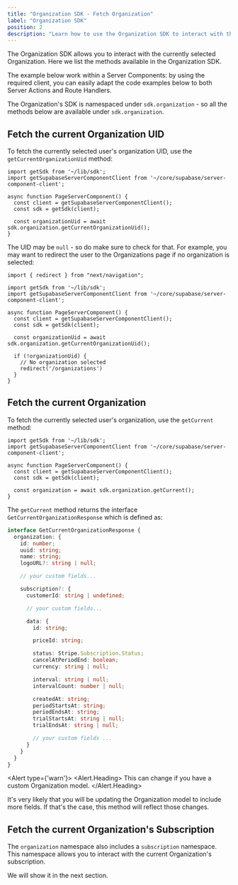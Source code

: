 ```yaml
---
title: "Organization SDK - Fetch Organization"
label: "Organization SDK"
position: 2
description: "Learn how to use the Organization SDK to interact with the current user organization"
---
```


The Organization SDK allows you to interact with the currently selected Organization. Here we list the methods available in the Organization SDK.

The example below work within a Server Components: by using the required client, you can easily adapt the code examples below to both Server Actions and Route Handlers.

The Organization's SDK is namespaced under `sdk.organization` - so all the methods below are available under `sdk.organization`.

## Fetch the current Organization UID

To fetch the currently selected user's organization UID, use the `getCurrentOrganizationUid` method:

```tsx
import getSdk from '~/lib/sdk';
import getSupabaseServerComponentClient from '~/core/supabase/server-component-client';

async function PageServerComponent() {
  const client = getSupabaseServerComponentClient();
  const sdk = getSdk(client);

  const organizationUid = await sdk.organization.getCurrentOrganizationUid();
}
```

The UID may be `null` - so do make sure to check for that. For example, you may want to redirect the user to the Organizations page if no organization is selected:

```tsx
import { redirect } from "next/navigation";

import getSdk from '~/lib/sdk';
import getSupabaseServerComponentClient from '~/core/supabase/server-component-client';

async function PageServerComponent() {
  const client = getSupabaseServerComponentClient();
  const sdk = getSdk(client);

  const organizationUid = await sdk.organization.getCurrentOrganizationUid();

  if (!organizationUid) {
    // No organization selected
    redirect('/organizations')
  }
}
```

## Fetch the current Organization

To fetch the currently selected user's organization, use the `getCurrent` method:

```tsx
import getSdk from '~/lib/sdk';
import getSupabaseServerComponentClient from '~/core/supabase/server-component-client';

async function PageServerComponent() {
  const client = getSupabaseServerComponentClient();
  const sdk = getSdk(client);

  const organization = await sdk.organization.getCurrent();
}
```

The `getCurrent` method returns the interface `GetCurrentOrganizationResponse` which is defined as:

```ts
interface GetCurrentOrganizationResponse {
  organization: {
    id: number;
    uuid: string;
    name: string;
    logoURL?: string | null;

    // your custom fields...

    subscription?: {
      customerId: string | undefined;

      // your custom fields...

      data: {
        id: string;

        priceId: string;

        status: Stripe.Subscription.Status;
        cancelAtPeriodEnd: boolean;
        currency: string | null;

        interval: string | null;
        intervalCount: number | null;

        createdAt: string;
        periodStartsAt: string;
        periodEndsAt: string;
        trialStartsAt: string | null;
        trialEndsAt: string | null;

        // your custom fields ...
      }
    }
  }
}
```

<Alert type={'warn'}>
  <Alert.Heading>
    This can change if you have a custom Organization model.
  </Alert.Heading>

  It's very likely that you will be updating the Organization model to include more fields. If that's the case, this
  method will reflect those changes.
</Alert>

## Fetch the current Organization's Subscription

The `organization` namespace also includes a `subscription` namespace. This namespace allows you to interact with the current Organization's subscription.

We will show it in the next section.